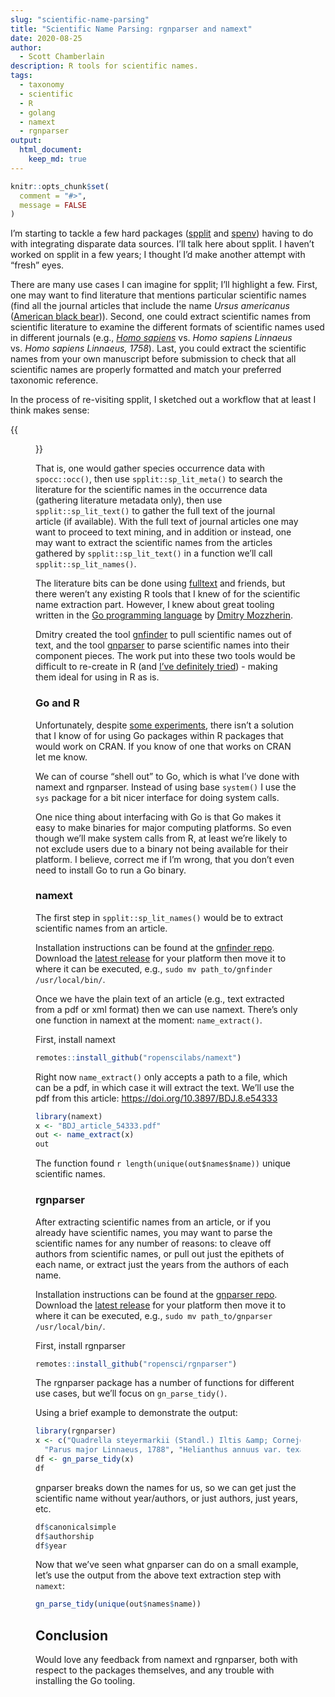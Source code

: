```yaml
---
slug: "scientific-name-parsing"
title: "Scientific Name Parsing: rgnparser and namext"
date: 2020-08-25
author:
  - Scott Chamberlain
description: R tools for scientific names.
tags:
  - taxonomy
  - scientific
  - R
  - golang
  - namext
  - rgnparser
output: 
  html_document:
    keep_md: true
---
```


```r
knitr::opts_chunk$set(
  comment = "#>",
  message = FALSE
)
```

I'm starting to tackle a few hard packages ([spplit][] and [spenv][]) having to do with integrating disparate data sources. I'll talk here about spplit. I haven't worked on spplit in a few years; I thought I'd make another attempt with "fresh" eyes.

There are many use cases I can imagine for spplit; I'll highlight a few. First, one may want to find literature that mentions particular scientific names (find all the journal articles that include the name _Ursus americanus_ ([American black bear](https://www.ncbi.nlm.nih.gov/Taxonomy/Browser/wwwtax.cgi?mode=Info&id=9643))). Second, one could extract scientific names from scientific literature to examine the different formats of scientific names used in different journals (e.g., [_Homo sapiens_](https://www.ncbi.nlm.nih.gov/Taxonomy/Browser/wwwtax.cgi?mode=Info&id=9606) vs. _Homo sapiens Linnaeus_ vs. _Homo sapiens Linnaeus, 1758_). Last, you could extract the scientific names from your own manuscript before submission to check that all scientific names are properly formatted and match your preferred taxonomic reference.

In the process of re-visiting spplit, I sketched out a workflow that at least I think makes sense:

{{<figure src="flow.JPG" alt="Example workflow for using the spplit R package." width="450">}}

That is, one would gather species occurrence data with `spocc::occ()`, then use `spplit::sp_lit_meta()` to search the literature for the scientific names in the occurrence data (gathering literature metadata only), then use `spplit::sp_lit_text()` to gather the full text of the journal article (if available). With the full text of journal articles one may want to proceed to text mining, and in addition or instead, one may want to extract the scientific names from the articles gathered by `spplit::sp_lit_text()` in a function we'll call `spplit::sp_lit_names()`.

The literature bits can be done using [fulltext][] and friends, but there weren't any existing R tools that I knew of for the scientific name extraction part. However, I knew about great tooling written in the [Go programming language][go] by [Dmitry Mozzherin](https://github.com/dimus). 

Dmitry created the tool [gnfinder][] to pull scientific names out of text, and the tool [gnparser][] to parse scientific names into their component pieces. The work put into these two tools would be difficult to re-create in R (and [I've definitely tried](https://github.com/ropensci-archive/pegax)) - making them ideal for using in R as is. 

### Go and R

Unfortunately, despite [some experiments][goexp], there isn't a solution that I know of for using Go packages within R packages that would work on CRAN. If you know of one that works on CRAN let me know.

We can of course "shell out" to Go, which is what I've done with namext and rgnparser. Instead of using base `system()` I use the `sys` package for a bit nicer interface for doing system calls.

One nice thing about interfacing with Go is that Go makes it easy to make binaries for major computing platforms. So even though we'll make system calls from R, at least we're likely to not exclude users due to a binary not being available for their platform. I believe, correct me if I'm wrong, that you don't even need to install Go to run a Go binary.

### namext

The first step in `spplit::sp_lit_names()` would be to extract scientific names from an article. 

Installation instructions can be found at the [gnfinder repo][gnfinder]. Download the [latest release](https://github.com/gnames/gnfinder/releases) for your platform then move it to where it can be executed, e.g., `sudo mv path_to/gnfinder /usr/local/bin/`.

Once we have the plain text of an article (e.g., text extracted from a pdf or xml format) then we can use namext. There's only one function in namext at the moment: `name_extract()`. 

First, install namext

```r
remotes::install_github("ropenscilabs/namext")
```

Right now `name_extract()` only accepts a path to a file, which can be a pdf, in which case it will extract the text.
We'll use the pdf from this article: <https://doi.org/10.3897/BDJ.8.e54333>

```r
library(namext)
x <- "BDJ_article_54333.pdf"
out <- name_extract(x)
out
```

The function found `r length(unique(out$names$name))` unique scientific names.


### rgnparser

After extracting scientific names from an article, or if you already have scientific names, you may want to parse the scientific names for any number of reasons: to cleave off authors from scientific names, or pull out just the epithets of each name, or extract just the years from the authors of each name.

Installation instructions can be found at the [gnparser repo][gnparser]. Download the [latest release](https://gitlab.com/gogna/gnparser/-/releases) for your platform then move it to where it can be executed, e.g., `sudo mv path_to/gnparser /usr/local/bin/`.

First, install rgnparser

```r
remotes::install_github("ropensci/rgnparser")
```

The rgnparser package has a number of functions for different use cases, but we'll focus on `gn_parse_tidy()`.

Using a brief example to demonstrate the output:

```r
library(rgnparser)
x <- c("Quadrella steyermarkii (Standl.) Iltis &amp; Cornejo",
  "Parus major Linnaeus, 1788", "Helianthus annuus var. texanus")
df <- gn_parse_tidy(x)
df
```

gnparser breaks down the names for us, so we can get just the scientific name without year/authors, or just authors, just years, etc.

```r
df$canonicalsimple
df$authorship
df$year
```

Now that we've seen what gnparser can do on a small example, let's use the output from the above text extraction step with `namext`:

```r
gn_parse_tidy(unique(out$names$name))
```

## Conclusion

Would love any feedback from namext and rgnparser, both with respect to the packages themselves, and any trouble with installing the Go tooling. 


[spplit]: https://github.com/ropenscilabs/spplit
[spenv]: https://github.com/ropenscilabs/spenv
[fulltext]: https://github.com/ropensci/fulltext
[namext]: https://github.com/ropenscilabs/namext
[rgnparser]: https://github.com/ropensci/rgnparser
[gnfinder]: https://github.com/gnames/gnfinder
[gnparser]: https://gitlab.com/gogna/gnparser
[go]: https://golang.org/
[goexp]: https://purrple.cat/blog/2017/05/14/calling-go-from-r/

